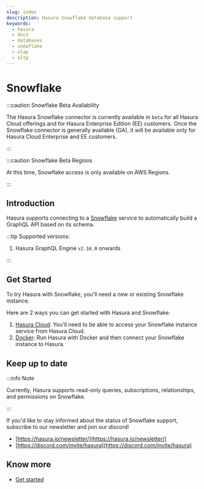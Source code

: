 ```yaml
---
slug: index
description: Hasura Snowflake database support
keywords:
  - hasura
  - docs
  - databases
  - snowflake
  - olap
  - oltp
---
```


# Snowflake

:::caution Snowflake Beta Availability

The Hasura Snowflake connector is currently available in `beta` for all Hasura Cloud offerings and for Hasura
Enterprise Edition (EE) customers. Once the Snowflake connector is generally available (GA), it will be available only for
Hasura Cloud Enterprise and EE customers.

:::

:::caution Snowflake Beta Regions

At this time, Snowflake access is only available on AWS Regions.

:::

## Introduction

Hasura supports connecting to a [Snowflake](https://www.snowflake.com) service to automatically build a GraphQL API based on its schema.

:::tip Supported versions:

1.  Hasura GraphQL Engine `v2.16.0` onwards

:::

## Get Started

To try Hasura with Snowflake, you'll need a new or existing Snowflake instance.

Here are 2 ways you can get started with Hasura and Snowflake:

1.  [Hasura Cloud](/databases/snowflake/getting-started/cloud.mdx): You'll need to be able to access your Snowflake
    instance service from Hasura Cloud.
2.  [Docker](/databases/snowflake/getting-started/docker.mdx): Run Hasura with Docker and then connect your Snowflake
    instance to Hasura.

## Keep up to date

:::info Note

Currently, Hasura supports read-only queries, subscriptions, relationships, and permissions on Snowflake.

:::

If you'd like to stay informed about the status of Snowflake support, subscribe to our newsletter and join our
discord!

- [https://hasura.io/newsletter/](https://hasura.io/newsletter/)
- [https://discord.com/invite/hasura](https://discord.com/invite/hasura)

## Know more

- [Get started](/databases/snowflake/getting-started/index.mdx)
